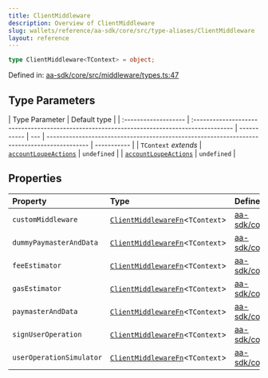 ```yaml
---
title: ClientMiddleware
description: Overview of ClientMiddleware
slug: wallets/reference/aa-sdk/core/src/type-aliases/ClientMiddleware
layout: reference
---
```


```ts
type ClientMiddleware<TContext> = object;
```

Defined in: [aa-sdk/core/src/middleware/types.ts:47](https://github.com/alchemyplatform/aa-sdk/blob/49e74eee8606f480b200b4612d00d950da8a8742/aa-sdk/core/src/middleware/types.ts#L47)

## Type Parameters

| Type Parameter       | Default type                                                                                |
| :------------------- | :------------------------------------------------------------------------------------------ | ----------- | --- | ------------------------------------------------------------------------------------------- | ----------- |
| `TContext` _extends_ | [`accountLoupeActions`](../../../../account-kit/core/src/variables/accountLoupeActions.mdx) | `undefined` |     | [`accountLoupeActions`](../../../../account-kit/core/src/variables/accountLoupeActions.mdx) | `undefined` |

## Properties

| Property                                                   | Type                                                        | Defined in                                                                                                                                                                |
| :--------------------------------------------------------- | :---------------------------------------------------------- | :------------------------------------------------------------------------------------------------------------------------------------------------------------------------ |
| <a id="custommiddleware" /> `customMiddleware`             | [`ClientMiddlewareFn`](ClientMiddlewareFn.mdx)\<`TContext`> | [aa-sdk/core/src/middleware/types.ts:55](https://github.com/alchemyplatform/aa-sdk/blob/49e74eee8606f480b200b4612d00d950da8a8742/aa-sdk/core/src/middleware/types.ts#L55) |
| <a id="dummypaymasteranddata" /> `dummyPaymasterAndData`   | [`ClientMiddlewareFn`](ClientMiddlewareFn.mdx)\<`TContext`> | [aa-sdk/core/src/middleware/types.ts:52](https://github.com/alchemyplatform/aa-sdk/blob/49e74eee8606f480b200b4612d00d950da8a8742/aa-sdk/core/src/middleware/types.ts#L52) |
| <a id="feeestimator" /> `feeEstimator`                     | [`ClientMiddlewareFn`](ClientMiddlewareFn.mdx)\<`TContext`> | [aa-sdk/core/src/middleware/types.ts:53](https://github.com/alchemyplatform/aa-sdk/blob/49e74eee8606f480b200b4612d00d950da8a8742/aa-sdk/core/src/middleware/types.ts#L53) |
| <a id="gasestimator" /> `gasEstimator`                     | [`ClientMiddlewareFn`](ClientMiddlewareFn.mdx)\<`TContext`> | [aa-sdk/core/src/middleware/types.ts:54](https://github.com/alchemyplatform/aa-sdk/blob/49e74eee8606f480b200b4612d00d950da8a8742/aa-sdk/core/src/middleware/types.ts#L54) |
| <a id="paymasteranddata" /> `paymasterAndData`             | [`ClientMiddlewareFn`](ClientMiddlewareFn.mdx)\<`TContext`> | [aa-sdk/core/src/middleware/types.ts:56](https://github.com/alchemyplatform/aa-sdk/blob/49e74eee8606f480b200b4612d00d950da8a8742/aa-sdk/core/src/middleware/types.ts#L56) |
| <a id="signuseroperation" /> `signUserOperation`           | [`ClientMiddlewareFn`](ClientMiddlewareFn.mdx)\<`TContext`> | [aa-sdk/core/src/middleware/types.ts:58](https://github.com/alchemyplatform/aa-sdk/blob/49e74eee8606f480b200b4612d00d950da8a8742/aa-sdk/core/src/middleware/types.ts#L58) |
| <a id="useroperationsimulator" /> `userOperationSimulator` | [`ClientMiddlewareFn`](ClientMiddlewareFn.mdx)\<`TContext`> | [aa-sdk/core/src/middleware/types.ts:57](https://github.com/alchemyplatform/aa-sdk/blob/49e74eee8606f480b200b4612d00d950da8a8742/aa-sdk/core/src/middleware/types.ts#L57) |

